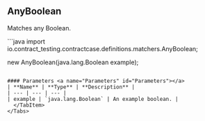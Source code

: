 
## AnyBoolean

Matches any Boolean.

<Tabs groupId="language">
  <TabItem value="java" label="Java">
```java
import io.contract_testing.contractcase.definitions.matchers.AnyBoolean;

new AnyBoolean(java.lang.Boolean example);
```

#### Parameters <a name="Parameters" id="Parameters"></a>
| **Name** | **Type** | **Description** |
| --- | --- | --- |
| example | `java.lang.Boolean` | An example boolean. |
  </TabItem>
</Tabs>
